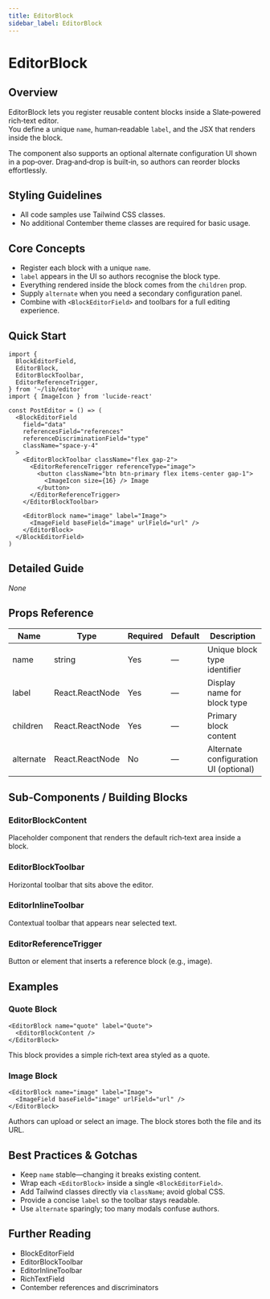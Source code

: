 ```yaml
---
title: EditorBlock
sidebar_label: EditorBlock
---
```


# EditorBlock

## Overview
EditorBlock lets you register reusable content blocks inside a Slate‑powered rich‑text editor.  
You define a unique `name`, human‑readable `label`, and the JSX that renders inside the block.

The component also supports an optional alternate configuration UI shown in a pop‑over. Drag‑and‑drop is built‑in, so authors can reorder blocks effortlessly.

## Styling Guidelines
* All code samples use Tailwind CSS classes.
* No additional Contember theme classes are required for basic usage.

## Core Concepts
* Register each block with a unique `name`.
* `label` appears in the UI so authors recognise the block type.
* Everything rendered inside the block comes from the `children` prop.
* Supply `alternate` when you need a secondary configuration panel.
* Combine with `<BlockEditorField>` and toolbars for a full editing experience.

## Quick Start
```tsx
import {
  BlockEditorField,
  EditorBlock,
  EditorBlockToolbar,
  EditorReferenceTrigger,
} from '~/lib/editor'
import { ImageIcon } from 'lucide-react'

const PostEditor = () => (
  <BlockEditorField
    field="data"
    referencesField="references"
    referenceDiscriminationField="type"
    className="space-y-4"
  >
    <EditorBlockToolbar className="flex gap-2">
      <EditorReferenceTrigger referenceType="image">
        <button className="btn btn-primary flex items-center gap-1">
          <ImageIcon size={16} /> Image
        </button>
      </EditorReferenceTrigger>
    </EditorBlockToolbar>

    <EditorBlock name="image" label="Image">
      <ImageField baseField="image" urlField="url" />
    </EditorBlock>
  </BlockEditorField>
)
```

## Detailed Guide
_None_

## Props Reference
| Name | Type | Required | Default | Description |
| --- | --- | --- | --- | --- |
| name | string | Yes | — | Unique block type identifier |
| label | React.ReactNode | Yes | — | Display name for block type |
| children | React.ReactNode | Yes | — | Primary block content |
| alternate | React.ReactNode | No | — | Alternate configuration UI (optional) |

## Sub‑Components / Building Blocks
### EditorBlockContent
Placeholder component that renders the default rich‑text area inside a block.

### EditorBlockToolbar
Horizontal toolbar that sits above the editor.

### EditorInlineToolbar
Contextual toolbar that appears near selected text.

### EditorReferenceTrigger
Button or element that inserts a reference block (e.g., image).

## Examples
### Quote Block
```tsx
<EditorBlock name="quote" label="Quote">
  <EditorBlockContent />
</EditorBlock>
```
This block provides a simple rich‑text area styled as a quote.

### Image Block
```tsx
<EditorBlock name="image" label="Image">
  <ImageField baseField="image" urlField="url" />
</EditorBlock>
```
Authors can upload or select an image. The block stores both the file and its URL.

## Best Practices & Gotchas
* Keep `name` stable—changing it breaks existing content.
* Wrap each `<EditorBlock>` inside a single `<BlockEditorField>`.
* Add Tailwind classes directly via `className`; avoid global CSS.
* Provide a concise `label` so the toolbar stays readable.
* Use `alternate` sparingly; too many modals confuse authors.

## Further Reading
* BlockEditorField
* EditorBlockToolbar
* EditorInlineToolbar
* RichTextField
* Contember references and discriminators

<!-- End of Generated Documentation -->